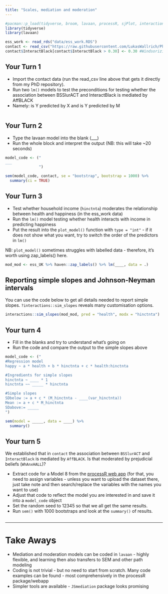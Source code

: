 ```yaml
---
title: "Scales, mediation and moderation"
---
```


```r
#pacman::p_load(tidyverse, broom, lavaan, processR, sjPlot, interactions)
library(tidyverse)
library(lavaan)

ess_work <- read_rds("data/ess_work.RDS")
contact <- read_csv("https://raw.githubusercontent.com/LukasWallrich/PhD_thesis/master/Chapter%203%20-%20mediation%20UK/analysis/AllResponses.csv")
contact$InteractBlack[contact$InteractBlack > 0.30] <- 0.30 #Windsorizing outliers
```


## Your Turn 1

* Import the contact data (run the read_csv line above that gets it directly from my PhD repository).
* Run two `lm()` models to test the preconditions for testing whether the association between BSSlurACT and InteractBlack is mediated by AffBLACK
* Namely: is Y predicted by X and is Y predicted by M

```r


```

## Your Turn 2

* Type the lavaan model into the blank (___)
* Run the whole block and interpret the output (NB: this will take ~20 seconds)


```r
model_code <- ("
___
               ")

sem(model_code, contact, se = "bootstrap", bootstrap = 1000) %>% 
  summary(ci = TRUE)

```


## Your Turn 3

* Test whether household income (`hinctnta`) moderates the relationship between health and happiness (in the ess_work data)
- Run the `lm()` model testing whether health interacts with income in predicting happiness
- Put the result into the `plot_model()` function with `type = "int"` - if it does not show what you want, try to switch the order of the predictors in `lm()`

NB: `plot_model()` sometimes struggles with labelled data - therefore, it's worth using zap_labels() here.

```r

mod_mod <- ess_UK %>% haven::zap_labels() %>% lm(____, data = .)

```


## Reporting simple slopes and Johnson-Neyman intervals

You can use the code below to get all details needed to report simple slopes. `?interactions::sim_slopes` reveals many customisation options.

```r
interactions::sim_slopes(mod_mod, pred = "health", modx = "hinctnta")
```

## Your turn 4

* Fill in the blanks and try to understand what's going on
* Run the code and compare the output to the simple slopes above

```r
model_code <- ("
#Regression model
happy ~ a * health + b * hinctnta + c * health:hinctnta

#Ingredients for simple slopes
hinctnta ~ ____ * 1
hinctnta ~~ _____ * hinctnta

#Simple slopes
SDbelow := a + c * (M_hinctnta - ____(var_hinctnta))
Mean := a + c * M_hinctnta
SDabove:= _____
")

sem(model = _____, data = ____) %>% 
  summary()

```

## Your turn 5

We established that in `contact` the association between `BSSlurACT` and `InteractBlack` is mediated by `AffBLACK`. Is that moderated by prejudicial beliefs (`WhAnxHALL`)?

* Extract code for a Model 8 from the [processR web app](https://cardiomoon.shinyapps.io/processR/) (for that, you need to assign variables - unless you want to upload the dataset there, just take note and then search/replace the variables with the names you want to use)
* Adjust that code to reflect the model you are interested in and save it into a `model_code` object
* Set the random seed to 12345 so that we all get the same results.
* Run `sem()` with 1000 bootstraps and look at the `summary()` of results.

```r


```


***

# Take Aways

* Mediation and moderation models can be coded in `lavaan` - highly flexible, and learning then also transfers to  SEM and other path modeling
* Coding is not trivial - but no need to start from scratch. Many code examples can be found - most comprehensively in the processR package/webapp
* Simpler tools are available - `JSmediation` package looks promising